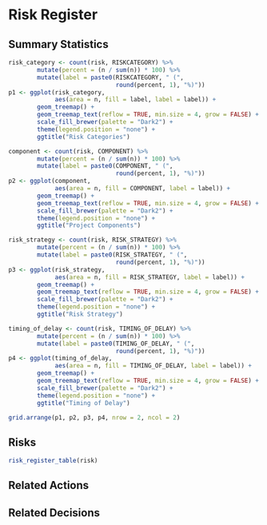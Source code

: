 # Risk Register

## Summary Statistics
```r
risk_category <- count(risk, RISKCATEGORY) %>%
        mutate(percent = (n / sum(n)) * 100) %>%
        mutate(label = paste0(RISKCATEGORY, " (",
                              round(percent, 1), "%)"))
p1 <- ggplot(risk_category, 
             aes(area = n, fill = label, label = label)) +
        geom_treemap() +
        geom_treemap_text(reflow = TRUE, min.size = 4, grow = FALSE) + 
        scale_fill_brewer(palette = "Dark2") +
        theme(legend.position = "none") +
        ggtitle("Risk Categories")

component <- count(risk, COMPONENT) %>%
        mutate(percent = (n / sum(n)) * 100) %>%
        mutate(label = paste0(COMPONENT, " (",
                              round(percent, 1), "%)"))
p2 <- ggplot(component, 
             aes(area = n, fill = COMPONENT, label = label)) +
        geom_treemap() +
        geom_treemap_text(reflow = TRUE, min.size = 4, grow = FALSE) + 
        scale_fill_brewer(palette = "Dark2") +
        theme(legend.position = "none") +
        ggtitle("Project Components")

risk_strategy <- count(risk, RISK_STRATEGY) %>%
        mutate(percent = (n / sum(n)) * 100) %>%
        mutate(label = paste0(RISK_STRATEGY, " (",
                              round(percent, 1), "%)"))
p3 <- ggplot(risk_strategy, 
             aes(area = n, fill = RISK_STRATEGY, label = label)) +
        geom_treemap() +
        geom_treemap_text(reflow = TRUE, min.size = 4, grow = FALSE) + 
        scale_fill_brewer(palette = "Dark2") +
        theme(legend.position = "none") +
        ggtitle("Risk Strategy")

timing_of_delay <- count(risk, TIMING_OF_DELAY) %>%
        mutate(percent = (n / sum(n)) * 100) %>%
        mutate(label = paste0(TIMING_OF_DELAY, " (",
                              round(percent, 1), "%)"))
p4 <- ggplot(timing_of_delay, 
             aes(area = n, fill = TIMING_OF_DELAY, label = label)) +
        geom_treemap() +
        geom_treemap_text(reflow = TRUE, min.size = 4, grow = FALSE) + 
        scale_fill_brewer(palette = "Dark2") +
        theme(legend.position = "none") +
        ggtitle("Timing of Delay")

grid.arrange(p1, p2, p3, p4, nrow = 2, ncol = 2)
```

## Risks
```r
risk_register_table(risk)
```

## Related Actions

## Related Decisions


